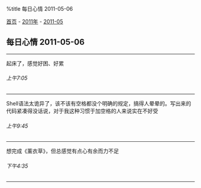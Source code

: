 %title 每日心情 2011-05-06

[[../../../index|首页]] - [[../index|2011年]] - [[index|2011-05]]
==每日心情 2011-05-06==
----
起床了，感觉好困、好累
======上午7:05======
----
Shell语法太诡异了，该不该有空格都没个明确的规定，搞得人晕晕的。写出来的代码紧凑得没话说，对于我这种习惯于加空格的人来说实在不好受
======上午9:45======
----
想完成《薰衣草》，但总感觉有点心有余而力不足
======下午4:35======
----
